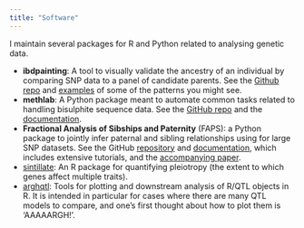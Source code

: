 ```yaml
---
title: "Software"
---
```


I maintain several packages for R and Python related to analysing genetic data.

- **ibdpainting**: A tool to visually validate the ancestry of an individual by comparing SNP data to a panel of candidate parents. See the [Github repo](https://github.com/ellisztamas/ibdpainting) and [examples](/assets/06_ibdpainting_results.html) of some of the patterns you might see.
- **methlab**: A Python package meant to automate common tasks related to handling bisulphite sequence data.
See the [GitHub repo](https://github.com/ellisztamas/methlab) and the [documentation](https://methlab.readthedocs.io/en/latest/).
- **Fractional Analysis of Sibships and Paternity** (FAPS): a Python package to jointly infer paternal and sibling relationships using for large SNP datasets. See the GitHub [repository](https://github.com/ellisztamas/faps) and [documentation](https://fractional-analysis-of-paternity-and-sibships.readthedocs.io/en/latest/index.html), which includes extensive tutorials, and the [accompanying paper](/assets/pdfs/2018_FAPS_paper.pdf).
- [sintillate](https://github.com/ellisztamas/sintillate): An R package for quantifying pleiotropy (the extent to which genes affect multiple traits).
- [arghqtl](https://github.com/ellisztamas/arghqtl): Tools for plotting and downstream analysis of R/QTL objects in R. It is intended in particular for cases where there are many QTL models to compare, and one's first thought about how to plot them is 'AAAAARGH!'.